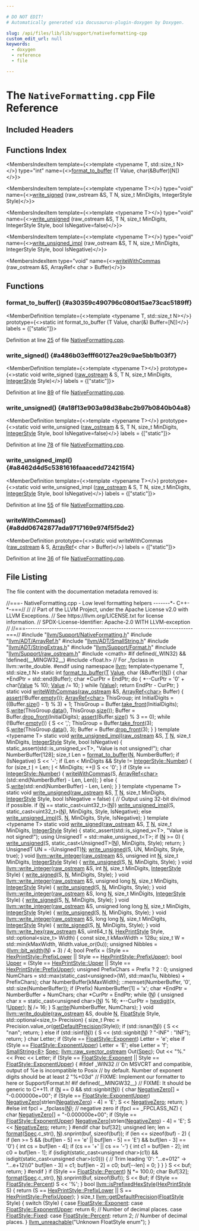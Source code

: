```yaml
---

# DO NOT EDIT!
# Automatically generated via docusaurus-plugin-doxygen by Doxygen.

slug: /api/files/lib/lib/support/nativeformatting-cpp
custom_edit_url: null
keywords:
  - doxygen
  - reference
  - file

---
```





# The `NativeFormatting.cpp` File Reference

<DoxygenPage pluginConfig={pluginConfig}>



## Included Headers

<IncludesList>
<IncludesListItem
  filePath="llvm/Support/NativeFormatting.h"
  permalink="/docs/api/files/include/include/llvm/include/llvm/support/nativeformatting-h"
  isLocal="true" />
<IncludesListItem
  filePath="llvm/ADT/ArrayRef.h"
  permalink="/docs/api/files/include/include/llvm/include/llvm/adt/arrayref-h"
  isLocal="true" />
<IncludesListItem
  filePath="llvm/ADT/SmallString.h"
  permalink="/docs/api/files/include/include/llvm/include/llvm/adt/smallstring-h"
  isLocal="true" />
<IncludesListItem
  filePath="llvm/ADT/StringExtras.h"
  permalink="/docs/api/files/include/include/llvm/include/llvm/adt/stringextras-h"
  isLocal="true" />
<IncludesListItem
  filePath="llvm/Support/Format.h"
  permalink="/docs/api/files/include/include/llvm/include/llvm/support/format-h"
  isLocal="true" />
<IncludesListItem
  filePath="llvm/Support/raw_ostream.h"
  permalink="/docs/api/files/include/include/llvm/include/llvm/support/raw-ostream-h"
  isLocal="true" />
<IncludesListItem
  filePath="cmath"
  permalink=""
  isLocal="false" />
</IncludesList>

## Functions Index

<MembersIndex>

<MembersIndexItem
  template={<>template &lt;typename T, std::size&#95;t N&gt;</>}
  type="int"
  name={<><a href="#a30359c490796c080d15ae73cac5189ff">format&#95;to&#95;buffer</a> (T Value, char(&amp;Buffer)&#91;N&#93;)</>}>
</MembersIndexItem>

<MembersIndexItem
  template={<>template &lt;typename T&gt;</>}
  type="void"
  name={<><a href="#a486b03efff60127ea29c9ae5bb1b03f7">write&#95;signed</a> (raw&#95;ostream &amp;S, T N, size&#95;t MinDigits, IntegerStyle Style)</>}>
</MembersIndexItem>

<MembersIndexItem
  template={<>template &lt;typename T&gt;</>}
  type="void"
  name={<><a href="#a18f13e903a98d38abc2b97b0840b04a8">write&#95;unsigned</a> (raw&#95;ostream &amp;S, T N, size&#95;t MinDigits, IntegerStyle Style, bool IsNegative=false)</>}>
</MembersIndexItem>

<MembersIndexItem
  template={<>template &lt;typename T&gt;</>}
  type="void"
  name={<><a href="#a8462d4d5c5381616faaacedd724215f4">write&#95;unsigned&#95;impl</a> (raw&#95;ostream &amp;S, T N, size&#95;t MinDigits, IntegerStyle Style, bool IsNegative)</>}>
</MembersIndexItem>

<MembersIndexItem
  type="void"
  name={<><a href="#a8dd06742877ada9717169e974f5f5de2">writeWithCommas</a> (raw&#95;ostream &amp;S, ArrayRef&lt; char &gt; Buffer)</>}>
</MembersIndexItem>

</MembersIndex>


<SectionDefinition>

## Functions

### format&#95;to&#95;buffer() {#a30359c490796c080d15ae73cac5189ff}

<MemberDefinition
  template={<>template &lt;typename T, std::size&#95;t N&gt;</>}
  prototype={<>static int format&#95;to&#95;buffer (T Value, char(&amp;) Buffer=[N])</>}
  labels = {["static"]}>

Definition at line <a href="#l00025">25</a> of file <a href="/docs/api/files/lib/lib/support/nativeformatting-cpp">NativeFormatting.cpp</a>.
</MemberDefinition>

### write&#95;signed() {#a486b03efff60127ea29c9ae5bb1b03f7}

<MemberDefinition
  template={<>template &lt;typename T&gt;</>}
  prototype={<>static void write&#95;signed (<a href="/docs/api/classes/llvm/raw-ostream">raw&#95;ostream</a> &amp; S, T N, size&#95;t MinDigits, <a href="/docs/api/namespaces/llvm/#af83da56920f4f1059b02e07966f9fccf">IntegerStyle</a> Style)</>}
  labels = {["static"]}>

Definition at line <a href="#l00089">89</a> of file <a href="/docs/api/files/lib/lib/support/nativeformatting-cpp">NativeFormatting.cpp</a>.
</MemberDefinition>

### write&#95;unsigned() {#a18f13e903a98d38abc2b97b0840b04a8}

<MemberDefinition
  template={<>template &lt;typename T&gt;</>}
  prototype={<>static void write&#95;unsigned (<a href="/docs/api/classes/llvm/raw-ostream">raw&#95;ostream</a> &amp; S, T N, size&#95;t MinDigits, <a href="/docs/api/namespaces/llvm/#af83da56920f4f1059b02e07966f9fccf">IntegerStyle</a> Style, bool IsNegative=false)</>}
  labels = {["static"]}>

Definition at line <a href="#l00078">78</a> of file <a href="/docs/api/files/lib/lib/support/nativeformatting-cpp">NativeFormatting.cpp</a>.
</MemberDefinition>

### write&#95;unsigned&#95;impl() {#a8462d4d5c5381616faaacedd724215f4}

<MemberDefinition
  template={<>template &lt;typename T&gt;</>}
  prototype={<>static void write&#95;unsigned&#95;impl (<a href="/docs/api/classes/llvm/raw-ostream">raw&#95;ostream</a> &amp; S, T N, size&#95;t MinDigits, <a href="/docs/api/namespaces/llvm/#af83da56920f4f1059b02e07966f9fccf">IntegerStyle</a> Style, bool IsNegative)</>}
  labels = {["static"]}>

Definition at line <a href="#l00055">55</a> of file <a href="/docs/api/files/lib/lib/support/nativeformatting-cpp">NativeFormatting.cpp</a>.
</MemberDefinition>

### writeWithCommas() {#a8dd06742877ada9717169e974f5f5de2}

<MemberDefinition
  prototype={<>static void writeWithCommas (<a href="/docs/api/classes/llvm/raw-ostream">raw&#95;ostream</a> &amp; S, <a href="/docs/api/classes/llvm/arrayref">ArrayRef</a>&lt; char &gt; Buffer)</>}
  labels = {["static"]}>

Definition at line <a href="#l00036">36</a> of file <a href="/docs/api/files/lib/lib/support/nativeformatting-cpp">NativeFormatting.cpp</a>.
</MemberDefinition>

</SectionDefinition>

## File Listing

The file content with the documentation metadata removed is:

<ProgramListing>

<Link id="l00001" /><CodeLine lineNumber="1"><Highlight kind="comment">//===- NativeFormatting.cpp - Low level formatting helpers -------&#42;- C++-&#42;-===//</Highlight><Highlight kind="normal"></Highlight></CodeLine>
<Link id="l00002" /><CodeLine lineNumber="2"><Highlight kind="normal"></Highlight><Highlight kind="comment">//</Highlight><Highlight kind="normal"></Highlight></CodeLine>
<Link id="l00003" /><CodeLine lineNumber="3"><Highlight kind="normal"></Highlight><Highlight kind="comment">// Part of the LLVM Project, under the Apache License v2.0 with LLVM Exceptions.</Highlight><Highlight kind="normal"></Highlight></CodeLine>
<Link id="l00004" /><CodeLine lineNumber="4"><Highlight kind="normal"></Highlight><Highlight kind="comment">// See https://llvm.org/LICENSE.txt for license information.</Highlight><Highlight kind="normal"></Highlight></CodeLine>
<Link id="l00005" /><CodeLine lineNumber="5"><Highlight kind="normal"></Highlight><Highlight kind="comment">// SPDX-License-Identifier: Apache-2.0 WITH LLVM-exception</Highlight><Highlight kind="normal"></Highlight></CodeLine>
<Link id="l00006" /><CodeLine lineNumber="6"><Highlight kind="normal"></Highlight><Highlight kind="comment">//</Highlight><Highlight kind="normal"></Highlight></CodeLine>
<Link id="l00007" /><CodeLine lineNumber="7"><Highlight kind="normal"></Highlight><Highlight kind="comment">//===----------------------------------------------------------------------===//</Highlight><Highlight kind="normal"></Highlight></CodeLine>
<Link id="l00008" /><CodeLine lineNumber="8"><Highlight kind="normal"></Highlight></CodeLine>
<Link id="l00009" /><CodeLine lineNumber="9"><Highlight kind="normal"></Highlight><Highlight kind="preprocessor">#include &quot;<a href="/docs/api/files/include/include/llvm/include/llvm/support/nativeformatting-h">llvm/Support/NativeFormatting.h</a>&quot;</Highlight><Highlight kind="normal"></Highlight></CodeLine>
<Link id="l00010" /><CodeLine lineNumber="10"><Highlight kind="normal"></Highlight><Highlight kind="preprocessor">#include &quot;<a href="/docs/api/files/include/include/llvm/include/llvm/adt/arrayref-h">llvm/ADT/ArrayRef.h</a>&quot;</Highlight><Highlight kind="normal"></Highlight></CodeLine>
<Link id="l00011" /><CodeLine lineNumber="11"><Highlight kind="normal"></Highlight><Highlight kind="preprocessor">#include &quot;<a href="/docs/api/files/include/include/llvm/include/llvm/adt/smallstring-h">llvm/ADT/SmallString.h</a>&quot;</Highlight><Highlight kind="normal"></Highlight></CodeLine>
<Link id="l00012" /><CodeLine lineNumber="12"><Highlight kind="normal"></Highlight><Highlight kind="preprocessor">#include &quot;<a href="/docs/api/files/include/include/llvm/include/llvm/adt/stringextras-h">llvm/ADT/StringExtras.h</a>&quot;</Highlight><Highlight kind="normal"></Highlight></CodeLine>
<Link id="l00013" /><CodeLine lineNumber="13"><Highlight kind="normal"></Highlight><Highlight kind="preprocessor">#include &quot;<a href="/docs/api/files/include/include/llvm/include/llvm/support/format-h">llvm/Support/Format.h</a>&quot;</Highlight><Highlight kind="normal"></Highlight></CodeLine>
<Link id="l00014" /><CodeLine lineNumber="14"><Highlight kind="normal"></Highlight><Highlight kind="preprocessor">#include &quot;<a href="/docs/api/files/include/include/llvm/include/llvm/support/raw-ostream-h">llvm/Support/raw&#95;ostream.h</a>&quot;</Highlight><Highlight kind="normal"></Highlight></CodeLine>
<Link id="l00015" /><CodeLine lineNumber="15"><Highlight kind="normal"></Highlight></CodeLine>
<Link id="l00016" /><CodeLine lineNumber="16"><Highlight kind="normal"></Highlight><Highlight kind="preprocessor">#include &lt;cmath&gt;</Highlight><Highlight kind="normal"></Highlight></CodeLine>
<Link id="l00017" /><CodeLine lineNumber="17"><Highlight kind="normal"></Highlight></CodeLine>
<Link id="l00018" /><CodeLine lineNumber="18"><Highlight kind="normal"></Highlight><Highlight kind="preprocessor">#if defined(&#95;WIN32) &amp;&amp; !defined(&#95;&#95;MINGW32&#95;&#95;)</Highlight><Highlight kind="normal"></Highlight></CodeLine>
<Link id="l00019" /><CodeLine lineNumber="19"><Highlight kind="normal"></Highlight><Highlight kind="preprocessor">#include &lt;float.h&gt;</Highlight><Highlight kind="normal"> </Highlight><Highlight kind="comment">// For &#95;fpclass in llvm::write&#95;double.</Highlight><Highlight kind="normal"></Highlight></CodeLine>
<Link id="l00020" /><CodeLine lineNumber="20"><Highlight kind="normal"></Highlight><Highlight kind="preprocessor">#endif</Highlight><Highlight kind="normal"></Highlight></CodeLine>
<Link id="l00021" /><CodeLine lineNumber="21"><Highlight kind="normal"></Highlight></CodeLine>
<Link id="l00022" /><CodeLine lineNumber="22"><Highlight kind="normal"></Highlight><Highlight kind="keyword">using namespace </Highlight><Highlight kind="normal"><a href="/docs/api/namespaces/llvm">llvm</a>;</Highlight></CodeLine>
<Link id="l00023" /><CodeLine lineNumber="23"><Highlight kind="normal"></Highlight></CodeLine>
<Link id="l00024" /><CodeLine lineNumber="24"><Highlight kind="normal"></Highlight><Highlight kind="keyword">template</Highlight><Highlight kind="normal">&lt;</Highlight><Highlight kind="keyword">typename</Highlight><Highlight kind="normal"> T, std::</Highlight><Highlight kind="keywordtype">size&#95;t</Highlight><Highlight kind="normal"> N&gt;</Highlight></CodeLine>
<Link id="l00025" /><CodeLine lineNumber="25" lineLink="#a30359c490796c080d15ae73cac5189ff"><Highlight kind="normal"></Highlight><Highlight kind="keyword">static</Highlight><Highlight kind="normal"> </Highlight><Highlight kind="keywordtype">int</Highlight><Highlight kind="normal"> <a href="#a30359c490796c080d15ae73cac5189ff">format&#95;to&#95;buffer</a>(<a href="/docs/api/files/lib/lib/target/lib/target/mips/mips16isellowering-cpp/#a0acb682b8260ab1c60b918599864e2e5">T</a> <a href="/docs/api/classes/llvm/value">Value</a>, </Highlight><Highlight kind="keywordtype">char</Highlight><Highlight kind="normal"> (&amp;Buffer)&#91;<a href="/docs/api/files/lib/lib/support/regcomp-c/#a0240ac851181b84ac374872dc5434ee4">N</a>&#93;) &#123;</Highlight></CodeLine>
<Link id="l00026" /><CodeLine lineNumber="26"><Highlight kind="normal">  </Highlight><Highlight kind="keywordtype">char</Highlight><Highlight kind="normal"> &#42;EndPtr = std::end(Buffer);</Highlight></CodeLine>
<Link id="l00027" /><CodeLine lineNumber="27"><Highlight kind="normal">  </Highlight><Highlight kind="keywordtype">char</Highlight><Highlight kind="normal"> &#42;CurPtr = EndPtr;</Highlight></CodeLine>
<Link id="l00028" /><CodeLine lineNumber="28"><Highlight kind="normal"></Highlight></CodeLine>
<Link id="l00029" /><CodeLine lineNumber="29"><Highlight kind="normal">  </Highlight><Highlight kind="keywordflow">do</Highlight><Highlight kind="normal"> &#123;</Highlight></CodeLine>
<Link id="l00030" /><CodeLine lineNumber="30"><Highlight kind="normal">    &#42;--CurPtr = </Highlight><Highlight kind="charliteral">&#39;0&#39;</Highlight><Highlight kind="normal"> + char(<a href="/docs/api/classes/llvm/value">Value</a> % 10);</Highlight></CodeLine>
<Link id="l00031" /><CodeLine lineNumber="31"><Highlight kind="normal">    <a href="/docs/api/classes/llvm/value">Value</a> /= 10;</Highlight></CodeLine>
<Link id="l00032" /><CodeLine lineNumber="32"><Highlight kind="normal">  &#125; </Highlight><Highlight kind="keywordflow">while</Highlight><Highlight kind="normal"> (<a href="/docs/api/classes/llvm/value">Value</a>);</Highlight></CodeLine>
<Link id="l00033" /><CodeLine lineNumber="33"><Highlight kind="normal">  </Highlight><Highlight kind="keywordflow">return</Highlight><Highlight kind="normal"> EndPtr - CurPtr;</Highlight></CodeLine>
<Link id="l00034" /><CodeLine lineNumber="34"><Highlight kind="normal">&#125;</Highlight></CodeLine>
<Link id="l00035" /><CodeLine lineNumber="35"><Highlight kind="normal"></Highlight></CodeLine>
<Link id="l00036" /><CodeLine lineNumber="36" lineLink="#a8dd06742877ada9717169e974f5f5de2"><Highlight kind="normal"></Highlight><Highlight kind="keyword">static</Highlight><Highlight kind="normal"> </Highlight><Highlight kind="keywordtype">void</Highlight><Highlight kind="normal"> <a href="#a8dd06742877ada9717169e974f5f5de2">writeWithCommas</a>(<a href="/docs/api/classes/llvm/raw-ostream">raw&#95;ostream</a> &amp;S, <a href="/docs/api/classes/llvm/arrayref">ArrayRef&lt;char&gt;</a> Buffer) &#123;</Highlight></CodeLine>
<Link id="l00037" /><CodeLine lineNumber="37"><Highlight kind="normal">  <a href="/docs/api/files/lib/lib/target/lib/target/amdgpu/silowercontrolflow-cpp/#a4868c5d81c5ccc98c47aeab6244346a0">assert</a>(!Buffer.<a href="/docs/api/classes/llvm/arrayref/#ac835b8735b1b2faec0efdca236e37d94">empty</a>());</Highlight></CodeLine>
<Link id="l00038" /><CodeLine lineNumber="38"><Highlight kind="normal"></Highlight></CodeLine>
<Link id="l00039" /><CodeLine lineNumber="39"><Highlight kind="normal">  <a href="/docs/api/classes/llvm/arrayref">ArrayRef&lt;char&gt;</a> ThisGroup;</Highlight></CodeLine>
<Link id="l00040" /><CodeLine lineNumber="40"><Highlight kind="normal">  </Highlight><Highlight kind="keywordtype">int</Highlight><Highlight kind="normal"> InitialDigits = ((Buffer.<a href="/docs/api/classes/llvm/arrayref/#a85ffb6531d4cda988ea81f18d4e56fb7">size</a>() - 1) % 3) + 1;</Highlight></CodeLine>
<Link id="l00041" /><CodeLine lineNumber="41"><Highlight kind="normal">  ThisGroup = Buffer.<a href="/docs/api/classes/llvm/arrayref/#a33da2ddf6f447892591c86d9d3771b9c">take&#95;front</a>(InitialDigits);</Highlight></CodeLine>
<Link id="l00042" /><CodeLine lineNumber="42"><Highlight kind="normal">  S.<a href="/docs/api/classes/llvm/raw-ostream/#a6e0cbc5c8568d8446c284c8538b2c9f1">write</a>(ThisGroup.<a href="/docs/api/classes/llvm/arrayref/#adb9cab4abca6bf2855c882dcf79fb1cb">data</a>(), ThisGroup.<a href="/docs/api/classes/llvm/arrayref/#a85ffb6531d4cda988ea81f18d4e56fb7">size</a>());</Highlight></CodeLine>
<Link id="l00043" /><CodeLine lineNumber="43"><Highlight kind="normal"></Highlight></CodeLine>
<Link id="l00044" /><CodeLine lineNumber="44"><Highlight kind="normal">  Buffer = Buffer.<a href="/docs/api/classes/llvm/arrayref/#a55089293ebaccd683a82d97170041376">drop&#95;front</a>(InitialDigits);</Highlight></CodeLine>
<Link id="l00045" /><CodeLine lineNumber="45"><Highlight kind="normal">  <a href="/docs/api/files/lib/lib/target/lib/target/amdgpu/silowercontrolflow-cpp/#a4868c5d81c5ccc98c47aeab6244346a0">assert</a>(Buffer.<a href="/docs/api/classes/llvm/arrayref/#a85ffb6531d4cda988ea81f18d4e56fb7">size</a>() % 3 == 0);</Highlight></CodeLine>
<Link id="l00046" /><CodeLine lineNumber="46"><Highlight kind="normal">  </Highlight><Highlight kind="keywordflow">while</Highlight><Highlight kind="normal"> (!Buffer.<a href="/docs/api/classes/llvm/arrayref/#ac835b8735b1b2faec0efdca236e37d94">empty</a>()) &#123;</Highlight></CodeLine>
<Link id="l00047" /><CodeLine lineNumber="47"><Highlight kind="normal">    S &lt;&lt; </Highlight><Highlight kind="charliteral">&#39;,&#39;</Highlight><Highlight kind="normal">;</Highlight></CodeLine>
<Link id="l00048" /><CodeLine lineNumber="48"><Highlight kind="normal">    ThisGroup = Buffer.<a href="/docs/api/classes/llvm/arrayref/#a33da2ddf6f447892591c86d9d3771b9c">take&#95;front</a>(3);</Highlight></CodeLine>
<Link id="l00049" /><CodeLine lineNumber="49"><Highlight kind="normal">    S.<a href="/docs/api/classes/llvm/raw-ostream/#a6e0cbc5c8568d8446c284c8538b2c9f1">write</a>(ThisGroup.<a href="/docs/api/classes/llvm/arrayref/#adb9cab4abca6bf2855c882dcf79fb1cb">data</a>(), 3);</Highlight></CodeLine>
<Link id="l00050" /><CodeLine lineNumber="50"><Highlight kind="normal">    Buffer = Buffer.<a href="/docs/api/classes/llvm/arrayref/#a55089293ebaccd683a82d97170041376">drop&#95;front</a>(3);</Highlight></CodeLine>
<Link id="l00051" /><CodeLine lineNumber="51"><Highlight kind="normal">  &#125;</Highlight></CodeLine>
<Link id="l00052" /><CodeLine lineNumber="52"><Highlight kind="normal">&#125;</Highlight></CodeLine>
<Link id="l00053" /><CodeLine lineNumber="53"><Highlight kind="normal"></Highlight></CodeLine>
<Link id="l00054" /><CodeLine lineNumber="54"><Highlight kind="normal"></Highlight><Highlight kind="keyword">template</Highlight><Highlight kind="normal"> &lt;</Highlight><Highlight kind="keyword">typename</Highlight><Highlight kind="normal"> T&gt;</Highlight></CodeLine>
<Link id="l00055" /><CodeLine lineNumber="55" lineLink="#a8462d4d5c5381616faaacedd724215f4"><Highlight kind="normal"></Highlight><Highlight kind="keyword">static</Highlight><Highlight kind="normal"> </Highlight><Highlight kind="keywordtype">void</Highlight><Highlight kind="normal"> <a href="#a8462d4d5c5381616faaacedd724215f4">write&#95;unsigned&#95;impl</a>(<a href="/docs/api/classes/llvm/raw-ostream">raw&#95;ostream</a> &amp;S, <a href="/docs/api/files/lib/lib/target/lib/target/mips/mips16isellowering-cpp/#a0acb682b8260ab1c60b918599864e2e5">T</a> <a href="/docs/api/files/lib/lib/support/regcomp-c/#a0240ac851181b84ac374872dc5434ee4">N</a>, </Highlight><Highlight kind="keywordtype">size&#95;t</Highlight><Highlight kind="normal"> MinDigits,</Highlight></CodeLine>
<Link id="l00056" /><CodeLine lineNumber="56"><Highlight kind="normal">                                <a href="/docs/api/namespaces/llvm/#af83da56920f4f1059b02e07966f9fccf">IntegerStyle</a> Style, </Highlight><Highlight kind="keywordtype">bool</Highlight><Highlight kind="normal"> IsNegative) &#123;</Highlight></CodeLine>
<Link id="l00057" /><CodeLine lineNumber="57"><Highlight kind="normal">  </Highlight><Highlight kind="keyword">static&#95;assert</Highlight><Highlight kind="normal">(std::is&#95;unsigned&#95;v&lt;T&gt;, </Highlight><Highlight kind="stringliteral">&quot;Value is not unsigned!&quot;</Highlight><Highlight kind="normal">);</Highlight></CodeLine>
<Link id="l00058" /><CodeLine lineNumber="58"><Highlight kind="normal"></Highlight></CodeLine>
<Link id="l00059" /><CodeLine lineNumber="59"><Highlight kind="normal">  </Highlight><Highlight kind="keywordtype">char</Highlight><Highlight kind="normal"> NumberBuffer&#91;128&#93;;</Highlight></CodeLine>
<Link id="l00060" /><CodeLine lineNumber="60"><Highlight kind="normal">  </Highlight><Highlight kind="keywordtype">size&#95;t</Highlight><Highlight kind="normal"> Len = <a href="#a30359c490796c080d15ae73cac5189ff">format&#95;to&#95;buffer</a>(<a href="/docs/api/files/lib/lib/support/regcomp-c/#a0240ac851181b84ac374872dc5434ee4">N</a>, NumberBuffer);</Highlight></CodeLine>
<Link id="l00061" /><CodeLine lineNumber="61"><Highlight kind="normal"></Highlight></CodeLine>
<Link id="l00062" /><CodeLine lineNumber="62"><Highlight kind="normal">  </Highlight><Highlight kind="keywordflow">if</Highlight><Highlight kind="normal"> (IsNegative)</Highlight></CodeLine>
<Link id="l00063" /><CodeLine lineNumber="63"><Highlight kind="normal">    S &lt;&lt; </Highlight><Highlight kind="charliteral">&#39;-&#39;</Highlight><Highlight kind="normal">;</Highlight></CodeLine>
<Link id="l00064" /><CodeLine lineNumber="64"><Highlight kind="normal"></Highlight></CodeLine>
<Link id="l00065" /><CodeLine lineNumber="65"><Highlight kind="normal">  </Highlight><Highlight kind="keywordflow">if</Highlight><Highlight kind="normal"> (Len &lt; MinDigits &amp;&amp; Style != <a href="/docs/api/namespaces/llvm/#af83da56920f4f1059b02e07966f9fccfab2ee912b91d69b435159c7c3f6df7f5f">IntegerStyle::Number</a>) &#123;</Highlight></CodeLine>
<Link id="l00066" /><CodeLine lineNumber="66"><Highlight kind="normal">    </Highlight><Highlight kind="keywordflow">for</Highlight><Highlight kind="normal"> (</Highlight><Highlight kind="keywordtype">size&#95;t</Highlight><Highlight kind="normal"> <a href="/docs/api/files/lib/lib/support/md5-cpp/#ac0eafdc9ee161b71e7af98af736952fd">I</a> = Len; <a href="/docs/api/files/lib/lib/support/md5-cpp/#ac0eafdc9ee161b71e7af98af736952fd">I</a> &lt; MinDigits; ++<a href="/docs/api/files/lib/lib/support/md5-cpp/#ac0eafdc9ee161b71e7af98af736952fd">I</a>)</Highlight></CodeLine>
<Link id="l00067" /><CodeLine lineNumber="67"><Highlight kind="normal">      S &lt;&lt; </Highlight><Highlight kind="charliteral">&#39;0&#39;</Highlight><Highlight kind="normal">;</Highlight></CodeLine>
<Link id="l00068" /><CodeLine lineNumber="68"><Highlight kind="normal">  &#125;</Highlight></CodeLine>
<Link id="l00069" /><CodeLine lineNumber="69"><Highlight kind="normal"></Highlight></CodeLine>
<Link id="l00070" /><CodeLine lineNumber="70"><Highlight kind="normal">  </Highlight><Highlight kind="keywordflow">if</Highlight><Highlight kind="normal"> (Style == <a href="/docs/api/namespaces/llvm/#af83da56920f4f1059b02e07966f9fccfab2ee912b91d69b435159c7c3f6df7f5f">IntegerStyle::Number</a>) &#123;</Highlight></CodeLine>
<Link id="l00071" /><CodeLine lineNumber="71"><Highlight kind="normal">    <a href="#a8dd06742877ada9717169e974f5f5de2">writeWithCommas</a>(S, <a href="/docs/api/classes/llvm/arrayref">ArrayRef&lt;char&gt;</a>(std::end(NumberBuffer) - Len, Len));</Highlight></CodeLine>
<Link id="l00072" /><CodeLine lineNumber="72"><Highlight kind="normal">  &#125; </Highlight><Highlight kind="keywordflow">else</Highlight><Highlight kind="normal"> &#123;</Highlight></CodeLine>
<Link id="l00073" /><CodeLine lineNumber="73"><Highlight kind="normal">    S.<a href="/docs/api/classes/llvm/raw-ostream/#a6e0cbc5c8568d8446c284c8538b2c9f1">write</a>(std::end(NumberBuffer) - Len, Len);</Highlight></CodeLine>
<Link id="l00074" /><CodeLine lineNumber="74"><Highlight kind="normal">  &#125;</Highlight></CodeLine>
<Link id="l00075" /><CodeLine lineNumber="75"><Highlight kind="normal">&#125;</Highlight></CodeLine>
<Link id="l00076" /><CodeLine lineNumber="76"><Highlight kind="normal"></Highlight></CodeLine>
<Link id="l00077" /><CodeLine lineNumber="77"><Highlight kind="normal"></Highlight><Highlight kind="keyword">template</Highlight><Highlight kind="normal"> &lt;</Highlight><Highlight kind="keyword">typename</Highlight><Highlight kind="normal"> T&gt;</Highlight></CodeLine>
<Link id="l00078" /><CodeLine lineNumber="78" lineLink="#a18f13e903a98d38abc2b97b0840b04a8"><Highlight kind="normal"></Highlight><Highlight kind="keyword">static</Highlight><Highlight kind="normal"> </Highlight><Highlight kind="keywordtype">void</Highlight><Highlight kind="normal"> <a href="#a18f13e903a98d38abc2b97b0840b04a8">write&#95;unsigned</a>(<a href="/docs/api/classes/llvm/raw-ostream">raw&#95;ostream</a> &amp;S, <a href="/docs/api/files/lib/lib/target/lib/target/mips/mips16isellowering-cpp/#a0acb682b8260ab1c60b918599864e2e5">T</a> <a href="/docs/api/files/lib/lib/support/regcomp-c/#a0240ac851181b84ac374872dc5434ee4">N</a>, </Highlight><Highlight kind="keywordtype">size&#95;t</Highlight><Highlight kind="normal"> MinDigits,</Highlight></CodeLine>
<Link id="l00079" /><CodeLine lineNumber="79"><Highlight kind="normal">                           <a href="/docs/api/namespaces/llvm/#af83da56920f4f1059b02e07966f9fccf">IntegerStyle</a> Style, </Highlight><Highlight kind="keywordtype">bool</Highlight><Highlight kind="normal"> IsNegative = </Highlight><Highlight kind="keyword">false</Highlight><Highlight kind="normal">) &#123;</Highlight></CodeLine>
<Link id="l00080" /><CodeLine lineNumber="80"><Highlight kind="normal">  </Highlight><Highlight kind="comment">// Output using 32-bit div/mod if possible.</Highlight><Highlight kind="normal"></Highlight></CodeLine>
<Link id="l00081" /><CodeLine lineNumber="81"><Highlight kind="normal">  </Highlight><Highlight kind="keywordflow">if</Highlight><Highlight kind="normal"> (<a href="/docs/api/files/lib/lib/support/regcomp-c/#a0240ac851181b84ac374872dc5434ee4">N</a> == </Highlight><Highlight kind="keyword">static&#95;cast&lt;</Highlight><Highlight kind="normal">uint32&#95;t</Highlight><Highlight kind="keyword">&gt;</Highlight><Highlight kind="normal">(<a href="/docs/api/files/lib/lib/support/regcomp-c/#a0240ac851181b84ac374872dc5434ee4">N</a>))</Highlight></CodeLine>
<Link id="l00082" /><CodeLine lineNumber="82"><Highlight kind="normal">    <a href="#a8462d4d5c5381616faaacedd724215f4">write&#95;unsigned&#95;impl</a>(S, </Highlight><Highlight kind="keyword">static&#95;cast&lt;</Highlight><Highlight kind="normal">uint32&#95;t</Highlight><Highlight kind="keyword">&gt;</Highlight><Highlight kind="normal">(<a href="/docs/api/files/lib/lib/support/regcomp-c/#a0240ac851181b84ac374872dc5434ee4">N</a>), MinDigits, Style,</Highlight></CodeLine>
<Link id="l00083" /><CodeLine lineNumber="83"><Highlight kind="normal">                        IsNegative);</Highlight></CodeLine>
<Link id="l00084" /><CodeLine lineNumber="84"><Highlight kind="normal">  </Highlight><Highlight kind="keywordflow">else</Highlight><Highlight kind="normal"></Highlight></CodeLine>
<Link id="l00085" /><CodeLine lineNumber="85"><Highlight kind="normal">    <a href="#a8462d4d5c5381616faaacedd724215f4">write&#95;unsigned&#95;impl</a>(S, <a href="/docs/api/files/lib/lib/support/regcomp-c/#a0240ac851181b84ac374872dc5434ee4">N</a>, MinDigits, Style, IsNegative);</Highlight></CodeLine>
<Link id="l00086" /><CodeLine lineNumber="86"><Highlight kind="normal">&#125;</Highlight></CodeLine>
<Link id="l00087" /><CodeLine lineNumber="87"><Highlight kind="normal"></Highlight></CodeLine>
<Link id="l00088" /><CodeLine lineNumber="88"><Highlight kind="normal"></Highlight><Highlight kind="keyword">template</Highlight><Highlight kind="normal"> &lt;</Highlight><Highlight kind="keyword">typename</Highlight><Highlight kind="normal"> T&gt;</Highlight></CodeLine>
<Link id="l00089" /><CodeLine lineNumber="89" lineLink="#a486b03efff60127ea29c9ae5bb1b03f7"><Highlight kind="normal"></Highlight><Highlight kind="keyword">static</Highlight><Highlight kind="normal"> </Highlight><Highlight kind="keywordtype">void</Highlight><Highlight kind="normal"> <a href="#a486b03efff60127ea29c9ae5bb1b03f7">write&#95;signed</a>(<a href="/docs/api/classes/llvm/raw-ostream">raw&#95;ostream</a> &amp;S, <a href="/docs/api/files/lib/lib/target/lib/target/mips/mips16isellowering-cpp/#a0acb682b8260ab1c60b918599864e2e5">T</a> <a href="/docs/api/files/lib/lib/support/regcomp-c/#a0240ac851181b84ac374872dc5434ee4">N</a>, </Highlight><Highlight kind="keywordtype">size&#95;t</Highlight><Highlight kind="normal"> MinDigits,</Highlight></CodeLine>
<Link id="l00090" /><CodeLine lineNumber="90"><Highlight kind="normal">                         <a href="/docs/api/namespaces/llvm/#af83da56920f4f1059b02e07966f9fccf">IntegerStyle</a> Style) &#123;</Highlight></CodeLine>
<Link id="l00091" /><CodeLine lineNumber="91"><Highlight kind="normal">  </Highlight><Highlight kind="keyword">static&#95;assert</Highlight><Highlight kind="normal">(std::is&#95;signed&#95;v&lt;T&gt;, </Highlight><Highlight kind="stringliteral">&quot;Value is not signed!&quot;</Highlight><Highlight kind="normal">);</Highlight></CodeLine>
<Link id="l00092" /><CodeLine lineNumber="92"><Highlight kind="normal"></Highlight></CodeLine>
<Link id="l00093" /><CodeLine lineNumber="93"><Highlight kind="normal">  </Highlight><Highlight kind="keyword">using </Highlight><Highlight kind="normal">UnsignedT = std::make&#95;unsigned&#95;t&lt;T&gt;;</Highlight></CodeLine>
<Link id="l00094" /><CodeLine lineNumber="94"><Highlight kind="normal"></Highlight></CodeLine>
<Link id="l00095" /><CodeLine lineNumber="95"><Highlight kind="normal">  </Highlight><Highlight kind="keywordflow">if</Highlight><Highlight kind="normal"> (<a href="/docs/api/files/lib/lib/support/regcomp-c/#a0240ac851181b84ac374872dc5434ee4">N</a> &gt;= 0) &#123;</Highlight></CodeLine>
<Link id="l00096" /><CodeLine lineNumber="96"><Highlight kind="normal">    <a href="#a18f13e903a98d38abc2b97b0840b04a8">write&#95;unsigned</a>(S, </Highlight><Highlight kind="keyword">static&#95;cast&lt;</Highlight><Highlight kind="normal">UnsignedT</Highlight><Highlight kind="keyword">&gt;</Highlight><Highlight kind="normal">(<a href="/docs/api/files/lib/lib/support/regcomp-c/#a0240ac851181b84ac374872dc5434ee4">N</a>), MinDigits, Style);</Highlight></CodeLine>
<Link id="l00097" /><CodeLine lineNumber="97"><Highlight kind="normal">    </Highlight><Highlight kind="keywordflow">return</Highlight><Highlight kind="normal">;</Highlight></CodeLine>
<Link id="l00098" /><CodeLine lineNumber="98"><Highlight kind="normal">  &#125;</Highlight></CodeLine>
<Link id="l00099" /><CodeLine lineNumber="99"><Highlight kind="normal"></Highlight></CodeLine>
<Link id="l00100" /><CodeLine lineNumber="100"><Highlight kind="normal">  UnsignedT UN = -(UnsignedT)<a href="/docs/api/files/lib/lib/support/regcomp-c/#a0240ac851181b84ac374872dc5434ee4">N</a>;</Highlight></CodeLine>
<Link id="l00101" /><CodeLine lineNumber="101"><Highlight kind="normal">  <a href="#a18f13e903a98d38abc2b97b0840b04a8">write&#95;unsigned</a>(S, UN, MinDigits, Style, </Highlight><Highlight kind="keyword">true</Highlight><Highlight kind="normal">);</Highlight></CodeLine>
<Link id="l00102" /><CodeLine lineNumber="102"><Highlight kind="normal">&#125;</Highlight></CodeLine>
<Link id="l00103" /><CodeLine lineNumber="103"><Highlight kind="normal"></Highlight></CodeLine>
<Link id="l00104" /><CodeLine lineNumber="104" lineLink="/docs/api/namespaces/llvm/#a5bf1d985e33127a9930a309cfdfdb093"><Highlight kind="normal"></Highlight><Highlight kind="keywordtype">void</Highlight><Highlight kind="normal"> <a href="/docs/api/namespaces/llvm/#a5bf1d985e33127a9930a309cfdfdb093">llvm::write&#95;integer</a>(<a href="/docs/api/classes/llvm/raw-ostream">raw&#95;ostream</a> &amp;S, </Highlight><Highlight kind="keywordtype">unsigned</Highlight><Highlight kind="normal"> </Highlight><Highlight kind="keywordtype">int</Highlight><Highlight kind="normal"> <a href="/docs/api/files/lib/lib/support/regcomp-c/#a0240ac851181b84ac374872dc5434ee4">N</a>, </Highlight><Highlight kind="keywordtype">size&#95;t</Highlight><Highlight kind="normal"> MinDigits,</Highlight></CodeLine>
<Link id="l00105" /><CodeLine lineNumber="105"><Highlight kind="normal">                         <a href="/docs/api/namespaces/llvm/#af83da56920f4f1059b02e07966f9fccf">IntegerStyle</a> Style) &#123;</Highlight></CodeLine>
<Link id="l00106" /><CodeLine lineNumber="106"><Highlight kind="normal">  <a href="#a18f13e903a98d38abc2b97b0840b04a8">write&#95;unsigned</a>(S, <a href="/docs/api/files/lib/lib/support/regcomp-c/#a0240ac851181b84ac374872dc5434ee4">N</a>, MinDigits, Style);</Highlight></CodeLine>
<Link id="l00107" /><CodeLine lineNumber="107"><Highlight kind="normal">&#125;</Highlight></CodeLine>
<Link id="l00108" /><CodeLine lineNumber="108"><Highlight kind="normal"></Highlight></CodeLine>
<Link id="l00109" /><CodeLine lineNumber="109" lineLink="/docs/api/namespaces/llvm/#a30e50e9e12c0456609b1c25a38f37572"><Highlight kind="normal"></Highlight><Highlight kind="keywordtype">void</Highlight><Highlight kind="normal"> <a href="/docs/api/namespaces/llvm/#a5bf1d985e33127a9930a309cfdfdb093">llvm::write&#95;integer</a>(<a href="/docs/api/classes/llvm/raw-ostream">raw&#95;ostream</a> &amp;S, </Highlight><Highlight kind="keywordtype">int</Highlight><Highlight kind="normal"> <a href="/docs/api/files/lib/lib/support/regcomp-c/#a0240ac851181b84ac374872dc5434ee4">N</a>, </Highlight><Highlight kind="keywordtype">size&#95;t</Highlight><Highlight kind="normal"> MinDigits,</Highlight></CodeLine>
<Link id="l00110" /><CodeLine lineNumber="110"><Highlight kind="normal">                         <a href="/docs/api/namespaces/llvm/#af83da56920f4f1059b02e07966f9fccf">IntegerStyle</a> Style) &#123;</Highlight></CodeLine>
<Link id="l00111" /><CodeLine lineNumber="111"><Highlight kind="normal">  <a href="#a486b03efff60127ea29c9ae5bb1b03f7">write&#95;signed</a>(S, <a href="/docs/api/files/lib/lib/support/regcomp-c/#a0240ac851181b84ac374872dc5434ee4">N</a>, MinDigits, Style);</Highlight></CodeLine>
<Link id="l00112" /><CodeLine lineNumber="112"><Highlight kind="normal">&#125;</Highlight></CodeLine>
<Link id="l00113" /><CodeLine lineNumber="113"><Highlight kind="normal"></Highlight></CodeLine>
<Link id="l00114" /><CodeLine lineNumber="114" lineLink="/docs/api/namespaces/llvm/#a326ca2731cebac8006185afd1bc96060"><Highlight kind="normal"></Highlight><Highlight kind="keywordtype">void</Highlight><Highlight kind="normal"> <a href="/docs/api/namespaces/llvm/#a5bf1d985e33127a9930a309cfdfdb093">llvm::write&#95;integer</a>(<a href="/docs/api/classes/llvm/raw-ostream">raw&#95;ostream</a> &amp;S, </Highlight><Highlight kind="keywordtype">unsigned</Highlight><Highlight kind="normal"> </Highlight><Highlight kind="keywordtype">long</Highlight><Highlight kind="normal"> <a href="/docs/api/files/lib/lib/support/regcomp-c/#a0240ac851181b84ac374872dc5434ee4">N</a>, </Highlight><Highlight kind="keywordtype">size&#95;t</Highlight><Highlight kind="normal"> MinDigits,</Highlight></CodeLine>
<Link id="l00115" /><CodeLine lineNumber="115"><Highlight kind="normal">                         <a href="/docs/api/namespaces/llvm/#af83da56920f4f1059b02e07966f9fccf">IntegerStyle</a> Style) &#123;</Highlight></CodeLine>
<Link id="l00116" /><CodeLine lineNumber="116"><Highlight kind="normal">  <a href="#a18f13e903a98d38abc2b97b0840b04a8">write&#95;unsigned</a>(S, <a href="/docs/api/files/lib/lib/support/regcomp-c/#a0240ac851181b84ac374872dc5434ee4">N</a>, MinDigits, Style);</Highlight></CodeLine>
<Link id="l00117" /><CodeLine lineNumber="117"><Highlight kind="normal">&#125;</Highlight></CodeLine>
<Link id="l00118" /><CodeLine lineNumber="118"><Highlight kind="normal"></Highlight></CodeLine>
<Link id="l00119" /><CodeLine lineNumber="119" lineLink="/docs/api/namespaces/llvm/#aeb9032478b4cb6c8242ec014163c32d5"><Highlight kind="normal"></Highlight><Highlight kind="keywordtype">void</Highlight><Highlight kind="normal"> <a href="/docs/api/namespaces/llvm/#a5bf1d985e33127a9930a309cfdfdb093">llvm::write&#95;integer</a>(<a href="/docs/api/classes/llvm/raw-ostream">raw&#95;ostream</a> &amp;S, </Highlight><Highlight kind="keywordtype">long</Highlight><Highlight kind="normal"> <a href="/docs/api/files/lib/lib/support/regcomp-c/#a0240ac851181b84ac374872dc5434ee4">N</a>, </Highlight><Highlight kind="keywordtype">size&#95;t</Highlight><Highlight kind="normal"> MinDigits,</Highlight></CodeLine>
<Link id="l00120" /><CodeLine lineNumber="120"><Highlight kind="normal">                         <a href="/docs/api/namespaces/llvm/#af83da56920f4f1059b02e07966f9fccf">IntegerStyle</a> Style) &#123;</Highlight></CodeLine>
<Link id="l00121" /><CodeLine lineNumber="121"><Highlight kind="normal">  <a href="#a486b03efff60127ea29c9ae5bb1b03f7">write&#95;signed</a>(S, <a href="/docs/api/files/lib/lib/support/regcomp-c/#a0240ac851181b84ac374872dc5434ee4">N</a>, MinDigits, Style);</Highlight></CodeLine>
<Link id="l00122" /><CodeLine lineNumber="122"><Highlight kind="normal">&#125;</Highlight></CodeLine>
<Link id="l00123" /><CodeLine lineNumber="123"><Highlight kind="normal"></Highlight></CodeLine>
<Link id="l00124" /><CodeLine lineNumber="124" lineLink="/docs/api/namespaces/llvm/#ae49c6be8ed5128f73f3c624ca3b87827"><Highlight kind="normal"></Highlight><Highlight kind="keywordtype">void</Highlight><Highlight kind="normal"> <a href="/docs/api/namespaces/llvm/#a5bf1d985e33127a9930a309cfdfdb093">llvm::write&#95;integer</a>(<a href="/docs/api/classes/llvm/raw-ostream">raw&#95;ostream</a> &amp;S, </Highlight><Highlight kind="keywordtype">unsigned</Highlight><Highlight kind="normal"> </Highlight><Highlight kind="keywordtype">long</Highlight><Highlight kind="normal"> </Highlight><Highlight kind="keywordtype">long</Highlight><Highlight kind="normal"> <a href="/docs/api/files/lib/lib/support/regcomp-c/#a0240ac851181b84ac374872dc5434ee4">N</a>, </Highlight><Highlight kind="keywordtype">size&#95;t</Highlight><Highlight kind="normal"> MinDigits,</Highlight></CodeLine>
<Link id="l00125" /><CodeLine lineNumber="125"><Highlight kind="normal">                         <a href="/docs/api/namespaces/llvm/#af83da56920f4f1059b02e07966f9fccf">IntegerStyle</a> Style) &#123;</Highlight></CodeLine>
<Link id="l00126" /><CodeLine lineNumber="126"><Highlight kind="normal">  <a href="#a18f13e903a98d38abc2b97b0840b04a8">write&#95;unsigned</a>(S, <a href="/docs/api/files/lib/lib/support/regcomp-c/#a0240ac851181b84ac374872dc5434ee4">N</a>, MinDigits, Style);</Highlight></CodeLine>
<Link id="l00127" /><CodeLine lineNumber="127"><Highlight kind="normal">&#125;</Highlight></CodeLine>
<Link id="l00128" /><CodeLine lineNumber="128"><Highlight kind="normal"></Highlight></CodeLine>
<Link id="l00129" /><CodeLine lineNumber="129" lineLink="/docs/api/namespaces/llvm/#ab302296f87e15940f547f19eb441a12a"><Highlight kind="normal"></Highlight><Highlight kind="keywordtype">void</Highlight><Highlight kind="normal"> <a href="/docs/api/namespaces/llvm/#a5bf1d985e33127a9930a309cfdfdb093">llvm::write&#95;integer</a>(<a href="/docs/api/classes/llvm/raw-ostream">raw&#95;ostream</a> &amp;S, </Highlight><Highlight kind="keywordtype">long</Highlight><Highlight kind="normal"> </Highlight><Highlight kind="keywordtype">long</Highlight><Highlight kind="normal"> <a href="/docs/api/files/lib/lib/support/regcomp-c/#a0240ac851181b84ac374872dc5434ee4">N</a>, </Highlight><Highlight kind="keywordtype">size&#95;t</Highlight><Highlight kind="normal"> MinDigits,</Highlight></CodeLine>
<Link id="l00130" /><CodeLine lineNumber="130"><Highlight kind="normal">                         <a href="/docs/api/namespaces/llvm/#af83da56920f4f1059b02e07966f9fccf">IntegerStyle</a> Style) &#123;</Highlight></CodeLine>
<Link id="l00131" /><CodeLine lineNumber="131"><Highlight kind="normal">  <a href="#a486b03efff60127ea29c9ae5bb1b03f7">write&#95;signed</a>(S, <a href="/docs/api/files/lib/lib/support/regcomp-c/#a0240ac851181b84ac374872dc5434ee4">N</a>, MinDigits, Style);</Highlight></CodeLine>
<Link id="l00132" /><CodeLine lineNumber="132"><Highlight kind="normal">&#125;</Highlight></CodeLine>
<Link id="l00133" /><CodeLine lineNumber="133"><Highlight kind="normal"></Highlight></CodeLine>
<Link id="l00134" /><CodeLine lineNumber="134" lineLink="/docs/api/namespaces/llvm/#ab1aedb7c876c118bfb3b40eb756db6f9"><Highlight kind="normal"></Highlight><Highlight kind="keywordtype">void</Highlight><Highlight kind="normal"> <a href="/docs/api/namespaces/llvm/#ab1aedb7c876c118bfb3b40eb756db6f9">llvm::write&#95;hex</a>(<a href="/docs/api/classes/llvm/raw-ostream">raw&#95;ostream</a> &amp;S, uint64&#95;t <a href="/docs/api/files/lib/lib/support/regcomp-c/#a0240ac851181b84ac374872dc5434ee4">N</a>, <a href="/docs/api/namespaces/llvm/#a6893db19648a2dba0912d181aaa57ec0">HexPrintStyle</a> Style,</Highlight></CodeLine>
<Link id="l00135" /><CodeLine lineNumber="135"><Highlight kind="normal">                     std::optional&lt;size&#95;t&gt; Width) &#123;</Highlight></CodeLine>
<Link id="l00136" /><CodeLine lineNumber="136"><Highlight kind="normal">  </Highlight><Highlight kind="keyword">const</Highlight><Highlight kind="normal"> </Highlight><Highlight kind="keywordtype">size&#95;t</Highlight><Highlight kind="normal"> kMaxWidth = 128u;</Highlight></CodeLine>
<Link id="l00137" /><CodeLine lineNumber="137"><Highlight kind="normal"></Highlight></CodeLine>
<Link id="l00138" /><CodeLine lineNumber="138"><Highlight kind="normal">  </Highlight><Highlight kind="keywordtype">size&#95;t</Highlight><Highlight kind="normal"> W = std::min(kMaxWidth, Width.value&#95;or(0u));</Highlight></CodeLine>
<Link id="l00139" /><CodeLine lineNumber="139"><Highlight kind="normal"></Highlight></CodeLine>
<Link id="l00140" /><CodeLine lineNumber="140"><Highlight kind="normal">  </Highlight><Highlight kind="keywordtype">unsigned</Highlight><Highlight kind="normal"> Nibbles = (<a href="/docs/api/namespaces/llvm/#a37c1fdede126353d80c3753dfe06f3c7">llvm::bit&#95;width</a>(<a href="/docs/api/files/lib/lib/support/regcomp-c/#a0240ac851181b84ac374872dc5434ee4">N</a>) + 3) / 4;</Highlight></CodeLine>
<Link id="l00141" /><CodeLine lineNumber="141"><Highlight kind="normal">  </Highlight><Highlight kind="keywordtype">bool</Highlight><Highlight kind="normal"> Prefix = (Style == <a href="/docs/api/namespaces/llvm/#a6893db19648a2dba0912d181aaa57ec0aff4b514f126214ab6ab5ab9ecd249cd6">HexPrintStyle::PrefixLower</a> ||</Highlight></CodeLine>
<Link id="l00142" /><CodeLine lineNumber="142"><Highlight kind="normal">                 Style == <a href="/docs/api/namespaces/llvm/#a6893db19648a2dba0912d181aaa57ec0a3cc854288a88eeb0ef88c4fc91ee69c6">HexPrintStyle::PrefixUpper</a>);</Highlight></CodeLine>
<Link id="l00143" /><CodeLine lineNumber="143"><Highlight kind="normal">  </Highlight><Highlight kind="keywordtype">bool</Highlight><Highlight kind="normal"> <a href="/docs/api/namespaces/llvm/#a6893db19648a2dba0912d181aaa57ec0a19de5b94f7b83900d4b296d9fa491aec">Upper</a> =</Highlight></CodeLine>
<Link id="l00144" /><CodeLine lineNumber="144"><Highlight kind="normal">      (Style == <a href="/docs/api/namespaces/llvm/#a6893db19648a2dba0912d181aaa57ec0a19de5b94f7b83900d4b296d9fa491aec">HexPrintStyle::Upper</a> || Style == <a href="/docs/api/namespaces/llvm/#a6893db19648a2dba0912d181aaa57ec0a3cc854288a88eeb0ef88c4fc91ee69c6">HexPrintStyle::PrefixUpper</a>);</Highlight></CodeLine>
<Link id="l00145" /><CodeLine lineNumber="145"><Highlight kind="normal">  </Highlight><Highlight kind="keywordtype">unsigned</Highlight><Highlight kind="normal"> PrefixChars = Prefix ? 2 : 0;</Highlight></CodeLine>
<Link id="l00146" /><CodeLine lineNumber="146"><Highlight kind="normal">  </Highlight><Highlight kind="keywordtype">unsigned</Highlight><Highlight kind="normal"> NumChars =</Highlight></CodeLine>
<Link id="l00147" /><CodeLine lineNumber="147"><Highlight kind="normal">      std::max(</Highlight><Highlight kind="keyword">static&#95;cast&lt;</Highlight><Highlight kind="keywordtype">unsigned</Highlight><Highlight kind="keyword">&gt;</Highlight><Highlight kind="normal">(W), std::max(1u, Nibbles) + PrefixChars);</Highlight></CodeLine>
<Link id="l00148" /><CodeLine lineNumber="148"><Highlight kind="normal"></Highlight></CodeLine>
<Link id="l00149" /><CodeLine lineNumber="149"><Highlight kind="normal">  </Highlight><Highlight kind="keywordtype">char</Highlight><Highlight kind="normal"> NumberBuffer&#91;kMaxWidth&#93;;</Highlight></CodeLine>
<Link id="l00150" /><CodeLine lineNumber="150"><Highlight kind="normal">  ::memset(NumberBuffer, </Highlight><Highlight kind="charliteral">&#39;0&#39;</Highlight><Highlight kind="normal">, std::size(NumberBuffer));</Highlight></CodeLine>
<Link id="l00151" /><CodeLine lineNumber="151"><Highlight kind="normal">  </Highlight><Highlight kind="keywordflow">if</Highlight><Highlight kind="normal"> (Prefix)</Highlight></CodeLine>
<Link id="l00152" /><CodeLine lineNumber="152"><Highlight kind="normal">    NumberBuffer&#91;1&#93; = </Highlight><Highlight kind="charliteral">&#39;x&#39;</Highlight><Highlight kind="normal">;</Highlight></CodeLine>
<Link id="l00153" /><CodeLine lineNumber="153"><Highlight kind="normal">  </Highlight><Highlight kind="keywordtype">char</Highlight><Highlight kind="normal"> &#42;EndPtr = NumberBuffer + NumChars;</Highlight></CodeLine>
<Link id="l00154" /><CodeLine lineNumber="154"><Highlight kind="normal">  </Highlight><Highlight kind="keywordtype">char</Highlight><Highlight kind="normal"> &#42;CurPtr = EndPtr;</Highlight></CodeLine>
<Link id="l00155" /><CodeLine lineNumber="155"><Highlight kind="normal">  </Highlight><Highlight kind="keywordflow">while</Highlight><Highlight kind="normal"> (<a href="/docs/api/files/lib/lib/support/regcomp-c/#a0240ac851181b84ac374872dc5434ee4">N</a>) &#123;</Highlight></CodeLine>
<Link id="l00156" /><CodeLine lineNumber="156"><Highlight kind="normal">    </Highlight><Highlight kind="keywordtype">unsigned</Highlight><Highlight kind="normal"> </Highlight><Highlight kind="keywordtype">char</Highlight><Highlight kind="normal"> x = </Highlight><Highlight kind="keyword">static&#95;cast&lt;</Highlight><Highlight kind="keywordtype">unsigned</Highlight><Highlight kind="normal"> </Highlight><Highlight kind="keywordtype">char</Highlight><Highlight kind="keyword">&gt;</Highlight><Highlight kind="normal">(<a href="/docs/api/files/lib/lib/support/regcomp-c/#a0240ac851181b84ac374872dc5434ee4">N</a>) % 16;</Highlight></CodeLine>
<Link id="l00157" /><CodeLine lineNumber="157"><Highlight kind="normal">    &#42;--CurPtr = <a href="/docs/api/namespaces/llvm/#a7e4ad7349e8727c7d296afe9db1a09a2">hexdigit</a>(x, !<a href="/docs/api/namespaces/llvm/#a6893db19648a2dba0912d181aaa57ec0a19de5b94f7b83900d4b296d9fa491aec">Upper</a>);</Highlight></CodeLine>
<Link id="l00158" /><CodeLine lineNumber="158"><Highlight kind="normal">    <a href="/docs/api/files/lib/lib/support/regcomp-c/#a0240ac851181b84ac374872dc5434ee4">N</a> /= 16;</Highlight></CodeLine>
<Link id="l00159" /><CodeLine lineNumber="159"><Highlight kind="normal">  &#125;</Highlight></CodeLine>
<Link id="l00160" /><CodeLine lineNumber="160"><Highlight kind="normal"></Highlight></CodeLine>
<Link id="l00161" /><CodeLine lineNumber="161"><Highlight kind="normal">  S.<a href="/docs/api/classes/llvm/raw-ostream/#a6e0cbc5c8568d8446c284c8538b2c9f1">write</a>(NumberBuffer, NumChars);</Highlight></CodeLine>
<Link id="l00162" /><CodeLine lineNumber="162"><Highlight kind="normal">&#125;</Highlight></CodeLine>
<Link id="l00163" /><CodeLine lineNumber="163"><Highlight kind="normal"></Highlight></CodeLine>
<Link id="l00164" /><CodeLine lineNumber="164" lineLink="/docs/api/namespaces/llvm/#abadfa6a189135012fde92b57982b2ce2"><Highlight kind="normal"></Highlight><Highlight kind="keywordtype">void</Highlight><Highlight kind="normal"> <a href="/docs/api/namespaces/llvm/#abadfa6a189135012fde92b57982b2ce2">llvm::write&#95;double</a>(<a href="/docs/api/classes/llvm/raw-ostream">raw&#95;ostream</a> &amp;S, </Highlight><Highlight kind="keywordtype">double</Highlight><Highlight kind="normal"> <a href="/docs/api/files/lib/lib/support/regcomp-c/#a0240ac851181b84ac374872dc5434ee4">N</a>, <a href="/docs/api/namespaces/llvm/#a403260df3a211e47e65f35fbfd9bee8f">FloatStyle</a> Style,</Highlight></CodeLine>
<Link id="l00165" /><CodeLine lineNumber="165"><Highlight kind="normal">                        std::optional&lt;size&#95;t&gt; Precision) &#123;</Highlight></CodeLine>
<Link id="l00166" /><CodeLine lineNumber="166"><Highlight kind="normal">  </Highlight><Highlight kind="keywordtype">size&#95;t</Highlight><Highlight kind="normal"> Prec = Precision.value&#95;or(<a href="/docs/api/namespaces/llvm/#a7bae39f96702d05005822dca771333ae">getDefaultPrecision</a>(Style));</Highlight></CodeLine>
<Link id="l00167" /><CodeLine lineNumber="167"><Highlight kind="normal"></Highlight></CodeLine>
<Link id="l00168" /><CodeLine lineNumber="168"><Highlight kind="normal">  </Highlight><Highlight kind="keywordflow">if</Highlight><Highlight kind="normal"> (std::isnan(<a href="/docs/api/files/lib/lib/support/regcomp-c/#a0240ac851181b84ac374872dc5434ee4">N</a>)) &#123;</Highlight></CodeLine>
<Link id="l00169" /><CodeLine lineNumber="169"><Highlight kind="normal">    S &lt;&lt; </Highlight><Highlight kind="stringliteral">&quot;nan&quot;</Highlight><Highlight kind="normal">;</Highlight></CodeLine>
<Link id="l00170" /><CodeLine lineNumber="170"><Highlight kind="normal">    </Highlight><Highlight kind="keywordflow">return</Highlight><Highlight kind="normal">;</Highlight></CodeLine>
<Link id="l00171" /><CodeLine lineNumber="171"><Highlight kind="normal">  &#125; </Highlight><Highlight kind="keywordflow">else</Highlight><Highlight kind="normal"> </Highlight><Highlight kind="keywordflow">if</Highlight><Highlight kind="normal"> (std::isinf(<a href="/docs/api/files/lib/lib/support/regcomp-c/#a0240ac851181b84ac374872dc5434ee4">N</a>)) &#123;</Highlight></CodeLine>
<Link id="l00172" /><CodeLine lineNumber="172"><Highlight kind="normal">    S &lt;&lt; (std::signbit(<a href="/docs/api/files/lib/lib/support/regcomp-c/#a0240ac851181b84ac374872dc5434ee4">N</a>) ? </Highlight><Highlight kind="stringliteral">&quot;-INF&quot;</Highlight><Highlight kind="normal"> : </Highlight><Highlight kind="stringliteral">&quot;INF&quot;</Highlight><Highlight kind="normal">);</Highlight></CodeLine>
<Link id="l00173" /><CodeLine lineNumber="173"><Highlight kind="normal">    </Highlight><Highlight kind="keywordflow">return</Highlight><Highlight kind="normal">;</Highlight></CodeLine>
<Link id="l00174" /><CodeLine lineNumber="174"><Highlight kind="normal">  &#125;</Highlight></CodeLine>
<Link id="l00175" /><CodeLine lineNumber="175"><Highlight kind="normal"></Highlight></CodeLine>
<Link id="l00176" /><CodeLine lineNumber="176"><Highlight kind="normal">  </Highlight><Highlight kind="keywordtype">char</Highlight><Highlight kind="normal"> Letter;</Highlight></CodeLine>
<Link id="l00177" /><CodeLine lineNumber="177"><Highlight kind="normal">  </Highlight><Highlight kind="keywordflow">if</Highlight><Highlight kind="normal"> (Style == <a href="/docs/api/namespaces/llvm/#a403260df3a211e47e65f35fbfd9bee8faf5ccb8d51ca38e2f3329955fc0149cd4">FloatStyle::Exponent</a>)</Highlight></CodeLine>
<Link id="l00178" /><CodeLine lineNumber="178"><Highlight kind="normal">    Letter = </Highlight><Highlight kind="charliteral">&#39;e&#39;</Highlight><Highlight kind="normal">;</Highlight></CodeLine>
<Link id="l00179" /><CodeLine lineNumber="179"><Highlight kind="normal">  </Highlight><Highlight kind="keywordflow">else</Highlight><Highlight kind="normal"> </Highlight><Highlight kind="keywordflow">if</Highlight><Highlight kind="normal"> (Style == <a href="/docs/api/namespaces/llvm/#a403260df3a211e47e65f35fbfd9bee8faa54499f98c54ce5bba679091629d0b4a">FloatStyle::ExponentUpper</a>)</Highlight></CodeLine>
<Link id="l00180" /><CodeLine lineNumber="180"><Highlight kind="normal">    Letter = </Highlight><Highlight kind="charliteral">&#39;E&#39;</Highlight><Highlight kind="normal">;</Highlight></CodeLine>
<Link id="l00181" /><CodeLine lineNumber="181"><Highlight kind="normal">  </Highlight><Highlight kind="keywordflow">else</Highlight><Highlight kind="normal"></Highlight></CodeLine>
<Link id="l00182" /><CodeLine lineNumber="182"><Highlight kind="normal">    Letter = </Highlight><Highlight kind="charliteral">&#39;f&#39;</Highlight><Highlight kind="normal">;</Highlight></CodeLine>
<Link id="l00183" /><CodeLine lineNumber="183"><Highlight kind="normal"></Highlight></CodeLine>
<Link id="l00184" /><CodeLine lineNumber="184"><Highlight kind="normal">  <a href="/docs/api/classes/llvm/smallstring">SmallString&lt;8&gt;</a> <a href="/docs/api/structs/llvm/spec">Spec</a>;</Highlight></CodeLine>
<Link id="l00185" /><CodeLine lineNumber="185"><Highlight kind="normal">  <a href="/docs/api/classes/llvm/raw-svector-ostream">llvm::raw&#95;svector&#95;ostream</a> Out(<a href="/docs/api/structs/llvm/spec">Spec</a>);</Highlight></CodeLine>
<Link id="l00186" /><CodeLine lineNumber="186"><Highlight kind="normal">  Out &lt;&lt; </Highlight><Highlight kind="stringliteral">&quot;%.&quot;</Highlight><Highlight kind="normal"> &lt;&lt; Prec &lt;&lt; Letter;</Highlight></CodeLine>
<Link id="l00187" /><CodeLine lineNumber="187"><Highlight kind="normal"></Highlight></CodeLine>
<Link id="l00188" /><CodeLine lineNumber="188"><Highlight kind="normal">  </Highlight><Highlight kind="keywordflow">if</Highlight><Highlight kind="normal"> (Style == <a href="/docs/api/namespaces/llvm/#a403260df3a211e47e65f35fbfd9bee8faf5ccb8d51ca38e2f3329955fc0149cd4">FloatStyle::Exponent</a> || Style == <a href="/docs/api/namespaces/llvm/#a403260df3a211e47e65f35fbfd9bee8faa54499f98c54ce5bba679091629d0b4a">FloatStyle::ExponentUpper</a>) &#123;</Highlight></CodeLine>
<Link id="l00189" /><CodeLine lineNumber="189"><Highlight kind="normal"></Highlight><Highlight kind="preprocessor">#ifdef &#95;WIN32</Highlight><Highlight kind="normal"></Highlight></CodeLine>
<Link id="l00190" /><CodeLine lineNumber="190"><Highlight kind="normal"></Highlight><Highlight kind="comment">// On MSVCRT and compatible, output of %e is incompatible to Posix</Highlight><Highlight kind="normal"></Highlight></CodeLine>
<Link id="l00191" /><CodeLine lineNumber="191"><Highlight kind="normal"></Highlight><Highlight kind="comment">// by default. Number of exponent digits should be at least 2 &quot;%+03d&quot;</Highlight><Highlight kind="normal"></Highlight></CodeLine>
<Link id="l00192" /><CodeLine lineNumber="192"><Highlight kind="normal"></Highlight><Highlight kind="comment">// FIXME: Implement our formatter to here or Support/Format.h!</Highlight><Highlight kind="normal"></Highlight></CodeLine>
<Link id="l00193" /><CodeLine lineNumber="193"><Highlight kind="normal"></Highlight><Highlight kind="preprocessor">#if defined(&#95;&#95;MINGW32&#95;&#95;)</Highlight><Highlight kind="normal"></Highlight></CodeLine>
<Link id="l00194" /><CodeLine lineNumber="194"><Highlight kind="normal">    </Highlight><Highlight kind="comment">// FIXME: It should be generic to C++11.</Highlight><Highlight kind="normal"></Highlight></CodeLine>
<Link id="l00195" /><CodeLine lineNumber="195"><Highlight kind="normal">    </Highlight><Highlight kind="keywordflow">if</Highlight><Highlight kind="normal"> (<a href="/docs/api/files/lib/lib/support/regcomp-c/#a0240ac851181b84ac374872dc5434ee4">N</a> == 0 &amp;&amp; std::signbit(<a href="/docs/api/files/lib/lib/support/regcomp-c/#a0240ac851181b84ac374872dc5434ee4">N</a>)) &#123;</Highlight></CodeLine>
<Link id="l00196" /><CodeLine lineNumber="196"><Highlight kind="normal">      </Highlight><Highlight kind="keywordtype">char</Highlight><Highlight kind="normal"> <a href="/docs/api/namespaces/llvm/#af14335020a68db7b9f722810e4a05180a062a7e7a762600c65f4435eb53a6f17a">NegativeZero</a>&#91;&#93; = </Highlight><Highlight kind="stringliteral">&quot;-0.000000e+00&quot;</Highlight><Highlight kind="normal">;</Highlight></CodeLine>
<Link id="l00197" /><CodeLine lineNumber="197"><Highlight kind="normal">      </Highlight><Highlight kind="keywordflow">if</Highlight><Highlight kind="normal"> (Style == <a href="/docs/api/namespaces/llvm/#a403260df3a211e47e65f35fbfd9bee8faa54499f98c54ce5bba679091629d0b4a">FloatStyle::ExponentUpper</a>)</Highlight></CodeLine>
<Link id="l00198" /><CodeLine lineNumber="198"><Highlight kind="normal">        <a href="/docs/api/namespaces/llvm/#af14335020a68db7b9f722810e4a05180a062a7e7a762600c65f4435eb53a6f17a">NegativeZero</a>&#91;strlen(<a href="/docs/api/namespaces/llvm/#af14335020a68db7b9f722810e4a05180a062a7e7a762600c65f4435eb53a6f17a">NegativeZero</a>) - 4&#93; = </Highlight><Highlight kind="charliteral">&#39;E&#39;</Highlight><Highlight kind="normal">;</Highlight></CodeLine>
<Link id="l00199" /><CodeLine lineNumber="199"><Highlight kind="normal">      S &lt;&lt; <a href="/docs/api/namespaces/llvm/#af14335020a68db7b9f722810e4a05180a062a7e7a762600c65f4435eb53a6f17a">NegativeZero</a>;</Highlight></CodeLine>
<Link id="l00200" /><CodeLine lineNumber="200"><Highlight kind="normal">      </Highlight><Highlight kind="keywordflow">return</Highlight><Highlight kind="normal">;</Highlight></CodeLine>
<Link id="l00201" /><CodeLine lineNumber="201"><Highlight kind="normal">    &#125;</Highlight></CodeLine>
<Link id="l00202" /><CodeLine lineNumber="202"><Highlight kind="normal"></Highlight><Highlight kind="preprocessor">#else</Highlight><Highlight kind="normal"></Highlight></CodeLine>
<Link id="l00203" /><CodeLine lineNumber="203"><Highlight kind="normal">    </Highlight><Highlight kind="keywordtype">int</Highlight><Highlight kind="normal"> fpcl = &#95;fpclass(<a href="/docs/api/files/lib/lib/support/regcomp-c/#a0240ac851181b84ac374872dc5434ee4">N</a>);</Highlight></CodeLine>
<Link id="l00204" /><CodeLine lineNumber="204"><Highlight kind="normal"></Highlight></CodeLine>
<Link id="l00205" /><CodeLine lineNumber="205"><Highlight kind="normal">    </Highlight><Highlight kind="comment">// negative zero</Highlight><Highlight kind="normal"></Highlight></CodeLine>
<Link id="l00206" /><CodeLine lineNumber="206"><Highlight kind="normal">    </Highlight><Highlight kind="keywordflow">if</Highlight><Highlight kind="normal"> (fpcl == &#95;FPCLASS&#95;NZ) &#123;</Highlight></CodeLine>
<Link id="l00207" /><CodeLine lineNumber="207"><Highlight kind="normal">      </Highlight><Highlight kind="keywordtype">char</Highlight><Highlight kind="normal"> <a href="/docs/api/namespaces/llvm/#af14335020a68db7b9f722810e4a05180a062a7e7a762600c65f4435eb53a6f17a">NegativeZero</a>&#91;&#93; = </Highlight><Highlight kind="stringliteral">&quot;-0.000000e+00&quot;</Highlight><Highlight kind="normal">;</Highlight></CodeLine>
<Link id="l00208" /><CodeLine lineNumber="208"><Highlight kind="normal">      </Highlight><Highlight kind="keywordflow">if</Highlight><Highlight kind="normal"> (Style == <a href="/docs/api/namespaces/llvm/#a403260df3a211e47e65f35fbfd9bee8faa54499f98c54ce5bba679091629d0b4a">FloatStyle::ExponentUpper</a>)</Highlight></CodeLine>
<Link id="l00209" /><CodeLine lineNumber="209"><Highlight kind="normal">        <a href="/docs/api/namespaces/llvm/#af14335020a68db7b9f722810e4a05180a062a7e7a762600c65f4435eb53a6f17a">NegativeZero</a>&#91;strlen(<a href="/docs/api/namespaces/llvm/#af14335020a68db7b9f722810e4a05180a062a7e7a762600c65f4435eb53a6f17a">NegativeZero</a>) - 4&#93; = </Highlight><Highlight kind="charliteral">&#39;E&#39;</Highlight><Highlight kind="normal">;</Highlight></CodeLine>
<Link id="l00210" /><CodeLine lineNumber="210"><Highlight kind="normal">      S &lt;&lt; <a href="/docs/api/namespaces/llvm/#af14335020a68db7b9f722810e4a05180a062a7e7a762600c65f4435eb53a6f17a">NegativeZero</a>;</Highlight></CodeLine>
<Link id="l00211" /><CodeLine lineNumber="211"><Highlight kind="normal">      </Highlight><Highlight kind="keywordflow">return</Highlight><Highlight kind="normal">;</Highlight></CodeLine>
<Link id="l00212" /><CodeLine lineNumber="212"><Highlight kind="normal">    &#125;</Highlight></CodeLine>
<Link id="l00213" /><CodeLine lineNumber="213"><Highlight kind="normal"></Highlight><Highlight kind="preprocessor">#endif</Highlight><Highlight kind="normal"></Highlight></CodeLine>
<Link id="l00214" /><CodeLine lineNumber="214"><Highlight kind="normal"></Highlight></CodeLine>
<Link id="l00215" /><CodeLine lineNumber="215"><Highlight kind="normal">    </Highlight><Highlight kind="keywordtype">char</Highlight><Highlight kind="normal"> buf&#91;32&#93;;</Highlight></CodeLine>
<Link id="l00216" /><CodeLine lineNumber="216"><Highlight kind="normal">    </Highlight><Highlight kind="keywordtype">unsigned</Highlight><Highlight kind="normal"> len;</Highlight></CodeLine>
<Link id="l00217" /><CodeLine lineNumber="217"><Highlight kind="normal">    len = <a href="/docs/api/namespaces/llvm/#a939bc2108d47080767f0c06ba56caec7">format</a>(<a href="/docs/api/structs/llvm/spec">Spec</a>.c&#95;str(), <a href="/docs/api/files/lib/lib/support/regcomp-c/#a0240ac851181b84ac374872dc5434ee4">N</a>).snprint(buf, </Highlight><Highlight kind="keyword">sizeof</Highlight><Highlight kind="normal">(buf));</Highlight></CodeLine>
<Link id="l00218" /><CodeLine lineNumber="218"><Highlight kind="normal">    </Highlight><Highlight kind="keywordflow">if</Highlight><Highlight kind="normal"> (len &lt;= </Highlight><Highlight kind="keyword">sizeof</Highlight><Highlight kind="normal">(buf) - 2) &#123;</Highlight></CodeLine>
<Link id="l00219" /><CodeLine lineNumber="219"><Highlight kind="normal">      </Highlight><Highlight kind="keywordflow">if</Highlight><Highlight kind="normal"> (len &gt;= 5 &amp;&amp; (buf&#91;len - 5&#93; == </Highlight><Highlight kind="charliteral">&#39;e&#39;</Highlight><Highlight kind="normal"> || buf&#91;len - 5&#93; == </Highlight><Highlight kind="charliteral">&#39;E&#39;</Highlight><Highlight kind="normal">) &amp;&amp;</Highlight></CodeLine>
<Link id="l00220" /><CodeLine lineNumber="220"><Highlight kind="normal">          buf&#91;len - 3&#93; == </Highlight><Highlight kind="charliteral">&#39;0&#39;</Highlight><Highlight kind="normal">) &#123;</Highlight></CodeLine>
<Link id="l00221" /><CodeLine lineNumber="221"><Highlight kind="normal">        </Highlight><Highlight kind="keywordtype">int</Highlight><Highlight kind="normal"> cs = buf&#91;len - 4&#93;;</Highlight></CodeLine>
<Link id="l00222" /><CodeLine lineNumber="222"><Highlight kind="normal">        </Highlight><Highlight kind="keywordflow">if</Highlight><Highlight kind="normal"> (cs == </Highlight><Highlight kind="charliteral">&#39;+&#39;</Highlight><Highlight kind="normal"> || cs == </Highlight><Highlight kind="charliteral">&#39;-&#39;</Highlight><Highlight kind="normal">) &#123;</Highlight></CodeLine>
<Link id="l00223" /><CodeLine lineNumber="223"><Highlight kind="normal">          </Highlight><Highlight kind="keywordtype">int</Highlight><Highlight kind="normal"> c1 = buf&#91;len - 2&#93;;</Highlight></CodeLine>
<Link id="l00224" /><CodeLine lineNumber="224"><Highlight kind="normal">          </Highlight><Highlight kind="keywordtype">int</Highlight><Highlight kind="normal"> c0 = buf&#91;len - 1&#93;;</Highlight></CodeLine>
<Link id="l00225" /><CodeLine lineNumber="225"><Highlight kind="normal">          </Highlight><Highlight kind="keywordflow">if</Highlight><Highlight kind="normal"> (isdigit(</Highlight><Highlight kind="keyword">static&#95;cast&lt;</Highlight><Highlight kind="keywordtype">unsigned</Highlight><Highlight kind="normal"> </Highlight><Highlight kind="keywordtype">char</Highlight><Highlight kind="keyword">&gt;</Highlight><Highlight kind="normal">(c1)) &amp;&amp;</Highlight></CodeLine>
<Link id="l00226" /><CodeLine lineNumber="226"><Highlight kind="normal">              isdigit(</Highlight><Highlight kind="keyword">static&#95;cast&lt;</Highlight><Highlight kind="keywordtype">unsigned</Highlight><Highlight kind="normal"> </Highlight><Highlight kind="keywordtype">char</Highlight><Highlight kind="keyword">&gt;</Highlight><Highlight kind="normal">(c0))) &#123;</Highlight></CodeLine>
<Link id="l00227" /><CodeLine lineNumber="227"><Highlight kind="normal">            </Highlight><Highlight kind="comment">// Trim leading &#39;0&#39;: &quot;...e+012&quot; -&gt; &quot;...e+12\\0&quot;</Highlight><Highlight kind="normal"></Highlight></CodeLine>
<Link id="l00228" /><CodeLine lineNumber="228"><Highlight kind="normal">            buf&#91;len - 3&#93; = c1;</Highlight></CodeLine>
<Link id="l00229" /><CodeLine lineNumber="229"><Highlight kind="normal">            buf&#91;len - 2&#93; = c0;</Highlight></CodeLine>
<Link id="l00230" /><CodeLine lineNumber="230"><Highlight kind="normal">            buf&#91;--len&#93; = 0;</Highlight></CodeLine>
<Link id="l00231" /><CodeLine lineNumber="231"><Highlight kind="normal">          &#125;</Highlight></CodeLine>
<Link id="l00232" /><CodeLine lineNumber="232"><Highlight kind="normal">        &#125;</Highlight></CodeLine>
<Link id="l00233" /><CodeLine lineNumber="233"><Highlight kind="normal">      &#125;</Highlight></CodeLine>
<Link id="l00234" /><CodeLine lineNumber="234"><Highlight kind="normal">      S &lt;&lt; buf;</Highlight></CodeLine>
<Link id="l00235" /><CodeLine lineNumber="235"><Highlight kind="normal">      </Highlight><Highlight kind="keywordflow">return</Highlight><Highlight kind="normal">;</Highlight></CodeLine>
<Link id="l00236" /><CodeLine lineNumber="236"><Highlight kind="normal">    &#125;</Highlight></CodeLine>
<Link id="l00237" /><CodeLine lineNumber="237"><Highlight kind="normal"></Highlight><Highlight kind="preprocessor">#endif</Highlight><Highlight kind="normal"></Highlight></CodeLine>
<Link id="l00238" /><CodeLine lineNumber="238"><Highlight kind="normal">  &#125;</Highlight></CodeLine>
<Link id="l00239" /><CodeLine lineNumber="239"><Highlight kind="normal"></Highlight></CodeLine>
<Link id="l00240" /><CodeLine lineNumber="240"><Highlight kind="normal">  </Highlight><Highlight kind="keywordflow">if</Highlight><Highlight kind="normal"> (Style == <a href="/docs/api/namespaces/llvm/#a403260df3a211e47e65f35fbfd9bee8faadaaee4b22041c27198d410c68d952c9">FloatStyle::Percent</a>)</Highlight></CodeLine>
<Link id="l00241" /><CodeLine lineNumber="241"><Highlight kind="normal">    <a href="/docs/api/files/lib/lib/support/regcomp-c/#a0240ac851181b84ac374872dc5434ee4">N</a> &#42;= 100.0;</Highlight></CodeLine>
<Link id="l00242" /><CodeLine lineNumber="242"><Highlight kind="normal"></Highlight></CodeLine>
<Link id="l00243" /><CodeLine lineNumber="243"><Highlight kind="normal">  </Highlight><Highlight kind="keywordtype">char</Highlight><Highlight kind="normal"> Buf&#91;32&#93;;</Highlight></CodeLine>
<Link id="l00244" /><CodeLine lineNumber="244"><Highlight kind="normal">  <a href="/docs/api/namespaces/llvm/#a939bc2108d47080767f0c06ba56caec7">format</a>(<a href="/docs/api/structs/llvm/spec">Spec</a>.c&#95;str(), <a href="/docs/api/files/lib/lib/support/regcomp-c/#a0240ac851181b84ac374872dc5434ee4">N</a>).snprint(Buf, </Highlight><Highlight kind="keyword">sizeof</Highlight><Highlight kind="normal">(Buf));</Highlight></CodeLine>
<Link id="l00245" /><CodeLine lineNumber="245"><Highlight kind="normal">  S &lt;&lt; Buf;</Highlight></CodeLine>
<Link id="l00246" /><CodeLine lineNumber="246"><Highlight kind="normal">  </Highlight><Highlight kind="keywordflow">if</Highlight><Highlight kind="normal"> (Style == <a href="/docs/api/namespaces/llvm/#a403260df3a211e47e65f35fbfd9bee8faadaaee4b22041c27198d410c68d952c9">FloatStyle::Percent</a>)</Highlight></CodeLine>
<Link id="l00247" /><CodeLine lineNumber="247"><Highlight kind="normal">    S &lt;&lt; </Highlight><Highlight kind="charliteral">&#39;%&#39;</Highlight><Highlight kind="normal">;</Highlight></CodeLine>
<Link id="l00248" /><CodeLine lineNumber="248"><Highlight kind="normal">&#125;</Highlight></CodeLine>
<Link id="l00249" /><CodeLine lineNumber="249"><Highlight kind="normal"></Highlight></CodeLine>
<Link id="l00250" /><CodeLine lineNumber="250" lineLink="/docs/api/namespaces/llvm/#ae87bff309f80c39cdc11a573d25f8dd6"><Highlight kind="normal"></Highlight><Highlight kind="keywordtype">bool</Highlight><Highlight kind="normal"> <a href="/docs/api/namespaces/llvm/#ae87bff309f80c39cdc11a573d25f8dd6">llvm::isPrefixedHexStyle</a>(<a href="/docs/api/namespaces/llvm/#a6893db19648a2dba0912d181aaa57ec0">HexPrintStyle</a> S) &#123;</Highlight></CodeLine>
<Link id="l00251" /><CodeLine lineNumber="251"><Highlight kind="normal">  </Highlight><Highlight kind="keywordflow">return</Highlight><Highlight kind="normal"> (S == <a href="/docs/api/namespaces/llvm/#a6893db19648a2dba0912d181aaa57ec0aff4b514f126214ab6ab5ab9ecd249cd6">HexPrintStyle::PrefixLower</a> || S == <a href="/docs/api/namespaces/llvm/#a6893db19648a2dba0912d181aaa57ec0a3cc854288a88eeb0ef88c4fc91ee69c6">HexPrintStyle::PrefixUpper</a>);</Highlight></CodeLine>
<Link id="l00252" /><CodeLine lineNumber="252"><Highlight kind="normal">&#125;</Highlight></CodeLine>
<Link id="l00253" /><CodeLine lineNumber="253"><Highlight kind="normal"></Highlight></CodeLine>
<Link id="l00254" /><CodeLine lineNumber="254" lineLink="/docs/api/namespaces/llvm/#a7bae39f96702d05005822dca771333ae"><Highlight kind="normal"></Highlight><Highlight kind="keywordtype">size&#95;t</Highlight><Highlight kind="normal"> <a href="/docs/api/namespaces/llvm/#a7bae39f96702d05005822dca771333ae">llvm::getDefaultPrecision</a>(<a href="/docs/api/namespaces/llvm/#a403260df3a211e47e65f35fbfd9bee8f">FloatStyle</a> Style) &#123;</Highlight></CodeLine>
<Link id="l00255" /><CodeLine lineNumber="255"><Highlight kind="normal">  </Highlight><Highlight kind="keywordflow">switch</Highlight><Highlight kind="normal"> (Style) &#123;</Highlight></CodeLine>
<Link id="l00256" /><CodeLine lineNumber="256"><Highlight kind="normal">  </Highlight><Highlight kind="keywordflow">case</Highlight><Highlight kind="normal"> <a href="/docs/api/namespaces/llvm/#a403260df3a211e47e65f35fbfd9bee8faf5ccb8d51ca38e2f3329955fc0149cd4">FloatStyle::Exponent</a>:</Highlight></CodeLine>
<Link id="l00257" /><CodeLine lineNumber="257"><Highlight kind="normal">  </Highlight><Highlight kind="keywordflow">case</Highlight><Highlight kind="normal"> <a href="/docs/api/namespaces/llvm/#a403260df3a211e47e65f35fbfd9bee8faa54499f98c54ce5bba679091629d0b4a">FloatStyle::ExponentUpper</a>:</Highlight></CodeLine>
<Link id="l00258" /><CodeLine lineNumber="258"><Highlight kind="normal">    </Highlight><Highlight kind="keywordflow">return</Highlight><Highlight kind="normal"> 6; </Highlight><Highlight kind="comment">// Number of decimal places.</Highlight><Highlight kind="normal"></Highlight></CodeLine>
<Link id="l00259" /><CodeLine lineNumber="259"><Highlight kind="normal">  </Highlight><Highlight kind="keywordflow">case</Highlight><Highlight kind="normal"> <a href="/docs/api/namespaces/llvm/#a403260df3a211e47e65f35fbfd9bee8fa4457d440870ad6d42bab9082d9bf9b61">FloatStyle::Fixed</a>:</Highlight></CodeLine>
<Link id="l00260" /><CodeLine lineNumber="260"><Highlight kind="normal">  </Highlight><Highlight kind="keywordflow">case</Highlight><Highlight kind="normal"> <a href="/docs/api/namespaces/llvm/#a403260df3a211e47e65f35fbfd9bee8faadaaee4b22041c27198d410c68d952c9">FloatStyle::Percent</a>:</Highlight></CodeLine>
<Link id="l00261" /><CodeLine lineNumber="261"><Highlight kind="normal">    </Highlight><Highlight kind="keywordflow">return</Highlight><Highlight kind="normal"> 2; </Highlight><Highlight kind="comment">// Number of decimal places.</Highlight><Highlight kind="normal"></Highlight></CodeLine>
<Link id="l00262" /><CodeLine lineNumber="262"><Highlight kind="normal">  &#125;</Highlight></CodeLine>
<Link id="l00263" /><CodeLine lineNumber="263"><Highlight kind="normal">  <a href="/docs/api/files/include/include/llvm/include/llvm/support/errorhandling-h/#ace243f5c25697a1107cce46626b3dc94">llvm&#95;unreachable</a>(</Highlight><Highlight kind="stringliteral">&quot;Unknown FloatStyle enum&quot;</Highlight><Highlight kind="normal">);</Highlight></CodeLine>
<Link id="l00264" /><CodeLine lineNumber="264"><Highlight kind="normal">&#125;</Highlight></CodeLine>

</ProgramListing>


</DoxygenPage>
